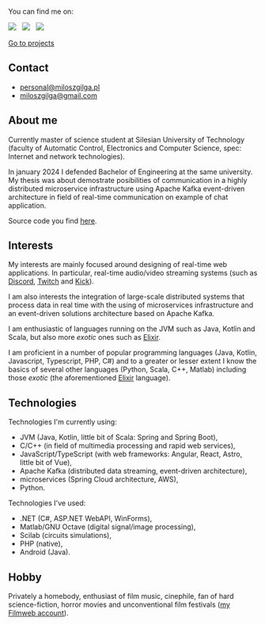 You can find me on:

[![](https://img.shields.io/badge/github-000000?style=for-the-badge&logo=github)](https://github.com/milosz08) &nbsp;
[![](https://img.shields.io/badge/linkedin-%230077B5.svg?style=for-the-badge&logo=linkedin&logoColor=white)](https://www.linkedin.com/in/miłosz-gilga-477201219/) &nbsp;
[![](https://img.shields.io/badge/-Stackoverflow-FE7A16?style=for-the-badge&logo=stack-overflow&logoColor=white)](https://stackoverflow.com/users/18847390/milosz08) &nbsp;

[Go to projects](/en/projects)

## Contact

- [personal@miloszgilga.pl](mailto:personal@miloszgilga.pl)
- [miloszgilga@gmail.com](mailto:miloszgilga@gmail.com)

## About me

Currently master of science student at Silesian University of Technology (faculty of Automatic Control, Electronics and
Computer Science, spec: Internet and network technologies).

In january 2024 I defended Bachelor of Engineering at the same university. My thesis was about demostrate posibilities
of communication in a highly distributed microservice infrastructure using Apache Kafka event-driven architecture in
field of real-time communication on example of chat application.

Source code you find [here](https://github.com/visphere).

## Interests

My interests are mainly focused around designing of real-time web applications. In particular, real-time audio/video
streaming systems (such as [Discord](https://discord.com), [Twitch](https://twitch.tv) and
[Kick](https://kick.com)).

I am also interests the integration of large-scale distributed systems that process data in real time with the using of
microservices infrastructure and an event-driven solutions architecture based on Apache Kafka.

I am enthusiastic of languages running on the JVM such as Java, Kotlin and Scala, but also more _exotic_ ones such as
[Elixir](https://elixir-lang.org).

I am proficient in a number of popular programming languages (Java, Kotlin, Javascript, Typescript, PHP, C#) and to a
greater or lesser extent I know the basics of several other languages (Python, Scala, C++, Matlab) including those
_exotic_ (the aforementioned [Elixir](https://elixir-lang.org) language).

## Technologies

Technologies I'm currently using:

- JVM (Java, Kotlin, little bit of Scala: Spring and Spring Boot),
- C/C++ (in field of multimedia processing and rapid web services),
- JavaScript/TypeScript (with web frameworks: Angular, React, Astro, little bit of Vue),
- Apache Kafka (distributed data streaming, event-driven architecture),
- microservices (Spring Cloud architecture, AWS),
- Python.

Technologies I've used:

- .NET (C#, ASP.NET WebAPI, WinForms),
- Matlab/GNU Octave (digital signal/image processing),
- Scilab (circuits simulations),
- PHP (native),
- Android (Java).

## Hobby

Privately a homebody, enthusiast of film music, cinephile, fan of hard science-fiction, horror movies and unconventional
film festivals ([my Filmweb account](https://www.filmweb.pl/user/miloszgilga)).
